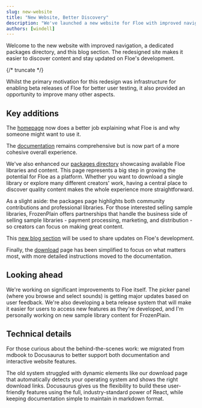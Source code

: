 ```yaml
---
slug: new-website
title: "New Website, Better Discovery"
description: "We've launched a new website for Floe with improved navigation, a dedicated packages directory, and a blog section to keep you updated on development."
authors: [windell]
---
```


<!--
SPDX-FileCopyrightText: 2025 Sam Windell
SPDX-License-Identifier: CC-BY-SA-4.0
-->

Welcome to the new website with improved navigation, a dedicated packages directory, and this blog section. The redesigned site makes it easier to discover content and stay updated on Floe's development.

{/* truncate */}

Whilst the primary motivation for this redesign was infrastructure for enabling beta releases of Floe for better user testing, it also provided an opportunity to improve many other aspects.

## Key additions

The [homepage](/) now does a better job explaining what Floe is and why someone might want to use it.

The [documentation](/docs/introduction) remains comprehensive but is now part of a more cohesive overall experience.

We've also enhanced our [packages directory](/packages) showcasing available Floe libraries and content. This page represents a big step in growing the potential for Floe as a platform. Whether you want to download a single library or explore many different creators' work, having a central place to discover quality content makes the whole experience more straightforward.

As a slight aside: the packages page highlights both community contributions and professional libraries. For those interested selling sample libraries, FrozenPlain offers partnerships that handle the business side of selling sample libraries - payment processing, marketing, and distribution - so creators can focus on making great content.

This [new blog section](/blog) will be used to share updates on Floe's development.

Finally, the [download](/download) page has been simplified to focus on what matters most, with more detailed instructions moved to the documentation.

## Looking ahead

We're working on significant improvements to Floe itself. The picker panel (where you browse and select sounds) is getting major updates based on user feedback. We're also developing a beta release system that will make it easier for users to access new features as they're developed, and I'm personally working on new sample library content for FrozenPlain.

## Technical details

For those curious about the behind-the-scenes work: we migrated from mdbook to Docusaurus to better support both documentation and interactive website features.

The old system struggled with dynamic elements like our download page that automatically detects your operating system and shows the right download links. Docusaurus gives us the flexibility to build these user-friendly features using the full, industry-standard power of React, while keeping documentation simple to maintain in markdown format.

